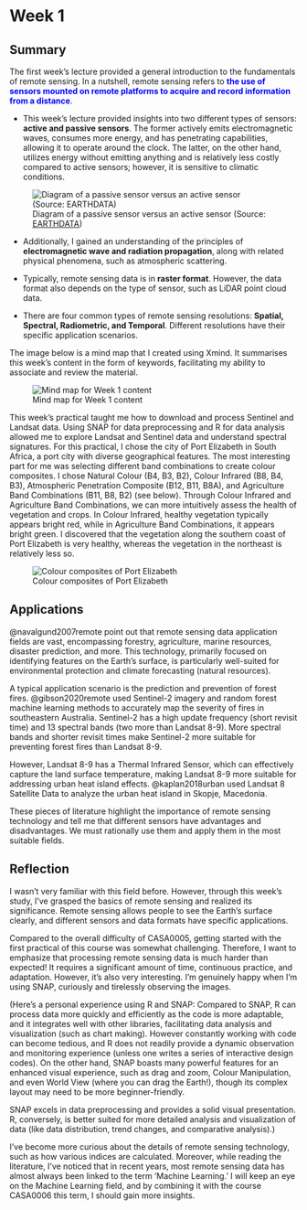 # Week 1

## Summary

The first week's lecture provided a general introduction to the fundamentals of remote sensing. In a nutshell, remote sensing refers to [**the use of sensors mounted on remote platforms to acquire and record information from a distance**]{style="color: blue"}.

-   This week's lecture provided insights into two different types of sensors: **active and passive sensors**. The former actively emits electromagnetic waves, consumes more energy, and has penetrating capabilities, allowing it to operate around the clock. The latter, on the other hand, utilizes energy without emitting anything and is relatively less costly compared to active sensors; however, it is sensitive to climatic conditions.

![Diagram of a passive sensor versus an active sensor (Source: [EARTHDATA](https://www.earthdata.nasa.gov/learn/backgrounders/remote-sensing))](images/Week1/APsensors.png)

-   Additionally, I gained an understanding of the principles of **electromagnetic wave and radiation propagation**, along with related physical phenomena, such as atmospheric scattering.

-   Typically, remote sensing data is in **raster format**. However, the data format also depends on the type of sensor, such as LiDAR point cloud data.

-   There are four common types of remote sensing resolutions: **Spatial, Spectral, Radiometric, and Temporal**. Different resolutions have their specific application scenarios.

The image below is a mind map that I created using Xmind. It summarises this week's content in the form of keywords, facilitating my ability to associate and review the material.

![Mind map for Week 1 content](images/Week1/Week1xmind.png)

This week's practical taught me how to download and process Sentinel and Landsat data. Using SNAP for data preprocessing and R for data analysis allowed me to explore Landsat and Sentinel data and understand spectral signatures. For this practical, I chose the city of Port Elizabeth in South Africa, a port city with diverse geographical features. The most interesting part for me was selecting different band combinations to create colour composites. I chose Natural Colour (B4, B3, B2), Colour Infrared (B8, B4, B3), Atmospheric Penetration Composite (B12, B11, B8A), and Agriculture Band Combinations (B11, B8, B2) (see below). Through Colour Infrared and Agriculture Band Combinations, we can more intuitively assess the health of vegetation and crops. In Colour Infrared, healthy vegetation typically appears bright red, while in Agriculture Band Combinations, it appears bright green. I discovered that the vegetation along the southern coast of Port Elizabeth is very healthy, whereas the vegetation in the northeast is relatively less so.

![Colour composites of Port Elizabeth](images/Week1/Bandmapnum.jpg)

## Applications

@navalgund2007remote point out that remote sensing data application fields are vast, encompassing forestry, agriculture, marine resources, disaster prediction, and more. This technology, primarily focused on identifying features on the Earth's surface, is particularly well-suited for environmental protection and climate forecasting (natural resources).

A typical application scenario is the prediction and prevention of forest fires. @gibson2020remote used Sentinel-2 imagery and random forest machine learning methods to accurately map the severity of fires in southeastern Australia. Sentinel-2 has a high update frequency (short revisit time) and 13 spectral bands (two more than Landsat 8-9). More spectral bands and shorter revisit times make Sentinel-2 more suitable for preventing forest fires than Landsat 8-9.

However, Landsat 8-9 has a Thermal Infrared Sensor, which can effectively capture the land surface temperature, making Landsat 8-9 more suitable for addressing urban heat island effects. @kaplan2018urban used Landsat 8 Satellite Data to analyze the urban heat island in Skopje, Macedonia.

These pieces of literature highlight the importance of remote sensing technology and tell me that different sensors have advantages and disadvantages. We must rationally use them and apply them in the most suitable fields.

## Reflection

I wasn't very familiar with this field before. However, through this week's study, I've grasped the basics of remote sensing and realized its significance. Remote sensing allows people to see the Earth's surface clearly, and different sensors and data formats have specific applications.

Compared to the overall difficulty of CASA0005, getting started with the first practical of this course was somewhat challenging. Therefore, I want to emphasize that processing remote sensing data is much harder than expected! It requires a significant amount of time, continuous practice, and adaptation. However, it's also very interesting. I'm genuinely happy when I'm using SNAP, curiously and tirelessly observing the images.

(Here's a personal experience using R and SNAP: Compared to SNAP, R can process data more quickly and efficiently as the code is more adaptable, and it integrates well with other libraries, facilitating data analysis and visualization (such as chart making). However constantly working with code can become tedious, and R does not readily provide a dynamic observation and monitoring experience (unless one writes a series of interactive design codes). On the other hand, SNAP boasts many powerful features for an enhanced visual experience, such as drag and zoom, Colour Manipulation, and even World View (where you can drag the Earth!), though its complex layout may need to be more beginner-friendly.

SNAP excels in data preprocessing and provides a solid visual presentation. R, conversely, is better suited for more detailed analysis and visualization of data (like data distribution, trend changes, and comparative analysis).)

I've become more curious about the details of remote sensing technology, such as how various indices are calculated. Moreover, while reading the literature, I've noticed that in recent years, most remote sensing data has almost always been linked to the term 'Machine Learning.' I will keep an eye on the Machine Learning field, and by combining it with the course CASA0006 this term, I should gain more insights.
